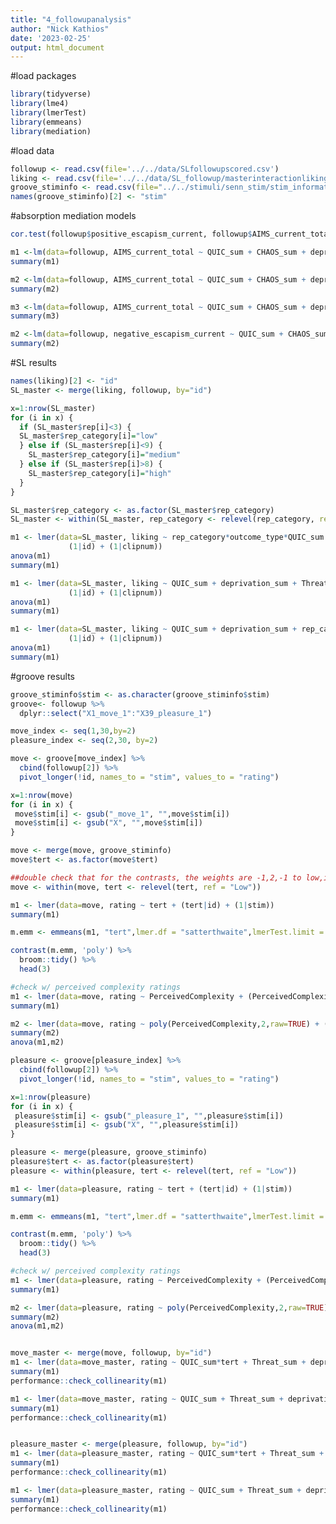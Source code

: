 ```yaml
---
title: "4_followupanalysis"
author: "Nick Kathios"
date: '2023-02-25'
output: html_document
---
```

#load packages
```r
library(tidyverse)
library(lme4)
library(lmerTest)
library(emmeans)
library(mediation)
```

#load data
```r
followup <- read.csv(file='../../data/SLfollowupscored.csv')
liking <- read.csv(file='../../data/SL_followup/masterinteractionliking.csv')
groove_stiminfo <- read.csv(file="../../stimuli/senn_stim/stim_information.csv")
names(groove_stiminfo)[2] <- "stim"
```

#absorption mediation models
```r
cor.test(followup$positive_escapism_current, followup$AIMS_current_total)

m1 <-lm(data=followup, AIMS_current_total ~ QUIC_sum + CHAOS_sum + deprivation_sum + Threat_sum)
summary(m1)

m2 <-lm(data=followup, AIMS_current_total ~ QUIC_sum + CHAOS_sum + deprivation_sum + Threat_sum + positive_escapism_current)
summary(m2)

m3 <-lm(data=followup, AIMS_current_total ~ QUIC_sum + CHAOS_sum + deprivation_sum + Threat_sum + negative_escapism_current)
summary(m3)

m2 <-lm(data=followup, negative_escapism_current ~ QUIC_sum + CHAOS_sum + deprivation_sum + Threat_sum )
summary(m2)
```

#SL results
```r
names(liking)[2] <- "id"
SL_master <- merge(liking, followup, by="id")

x=1:nrow(SL_master)
for (i in x) {
  if (SL_master$rep[i]<3) {
  SL_master$rep_category[i]="low"
  } else if (SL_master$rep[i]<9) {
    SL_master$rep_category[i]="medium"
  } else if (SL_master$rep[i]>8) {
    SL_master$rep_category[i]="high"
  }
}

SL_master$rep_category <- as.factor(SL_master$rep_category)
SL_master <- within(SL_master, rep_category <- relevel(rep_category, ref = "medium"))

m1 <- lmer(data=SL_master, liking ~ rep_category*outcome_type*QUIC_sum + deprivation_sum + Threat_sum +CHAOS_sum +
             (1|id) + (1|clipnum))
anova(m1)
summary(m1)

m1 <- lmer(data=SL_master, liking ~ QUIC_sum + deprivation_sum + Threat_sum + rep_category*CHAOS_sum*outcome_type +
             (1|id) + (1|clipnum))
anova(m1)
summary(m1)

m1 <- lmer(data=SL_master, liking ~ QUIC_sum + deprivation_sum + rep_category*Threat_sum*outcome_type + CHAOS_sum +
             (1|id) + (1|clipnum))
anova(m1)
summary(m1)
```

#groove results
```r
groove_stiminfo$stim <- as.character(groove_stiminfo$stim)
groove<- followup %>%
  dplyr::select("X1_move_1":"X39_pleasure_1")

move_index <- seq(1,30,by=2)
pleasure_index <- seq(2,30, by=2)

move <- groove[move_index] %>%
  cbind(followup[2]) %>%
  pivot_longer(!id, names_to = "stim", values_to = "rating")

x=1:nrow(move)
for (i in x) {
 move$stim[i] <- gsub("_move_1", "",move$stim[i])
 move$stim[i] <- gsub("X", "",move$stim[i])
}

move <- merge(move, groove_stiminfo)
move$tert <- as.factor(move$tert)

##double check that for the contrasts, the weights are -1,2,-1 to low,intermediate, and high respectively
move <- within(move, tert <- relevel(tert, ref = "Low"))

m1 <- lmer(data=move, rating ~ tert + (tert|id) + (1|stim))
summary(m1)

m.emm <- emmeans(m1, "tert",lmer.df = "satterthwaite",lmerTest.limit = 3435)

contrast(m.emm, 'poly') %>%
  broom::tidy() %>%
  head(3)

#check w/ perceived complexity ratings
m1 <- lmer(data=move, rating ~ PerceivedComplexity + (PerceivedComplexity|id) + (1|stim))
summary(m1)

m2 <- lmer(data=move, rating ~ poly(PerceivedComplexity,2,raw=TRUE) + (poly(PerceivedComplexity,2,raw=TRUE)|id) + (1|stim))
summary(m2)
anova(m1,m2)

pleasure <- groove[pleasure_index] %>%
  cbind(followup[2]) %>%
  pivot_longer(!id, names_to = "stim", values_to = "rating")

x=1:nrow(pleasure)
for (i in x) {
 pleasure$stim[i] <- gsub("_pleasure_1", "",pleasure$stim[i])
 pleasure$stim[i] <- gsub("X", "",pleasure$stim[i])
}

pleasure <- merge(pleasure, groove_stiminfo)
pleasure$tert <- as.factor(pleasure$tert)
pleasure <- within(pleasure, tert <- relevel(tert, ref = "Low"))

m1 <- lmer(data=pleasure, rating ~ tert + (tert|id) + (1|stim))
summary(m1)

m.emm <- emmeans(m1, "tert",lmer.df = "satterthwaite",lmerTest.limit = 3435)

contrast(m.emm, 'poly') %>%
  broom::tidy() %>%
  head(3)

#check w/ perceived complexity ratings
m1 <- lmer(data=pleasure, rating ~ PerceivedComplexity + (PerceivedComplexity|id) + (1|stim))
summary(m1)

m2 <- lmer(data=pleasure, rating ~ poly(PerceivedComplexity,2,raw=TRUE) + (poly(PerceivedComplexity,2,raw=TRUE)|id) + (1|stim))
summary(m2)
anova(m1,m2)


move_master <- merge(move, followup, by="id")
m1 <- lmer(data=move_master, rating ~ QUIC_sum*tert + Threat_sum + deprivation_sum + CHAOS_sum + (tert|id) + (1|stim))
summary(m1)
performance::check_collinearity(m1)

m1 <- lmer(data=move_master, rating ~ QUIC_sum + Threat_sum + deprivation_sum + CHAOS_sum*tert+ (tert|id) + (1|stim))
summary(m1)
performance::check_collinearity(m1)


pleasure_master <- merge(pleasure, followup, by="id")
m1 <- lmer(data=pleasure_master, rating ~ QUIC_sum*tert + Threat_sum + deprivation_sum + CHAOS_sum + (tert|id) + (1|stim))
summary(m1)
performance::check_collinearity(m1)

m1 <- lmer(data=pleasure_master, rating ~ QUIC_sum + Threat_sum + deprivation_sum + CHAOS_sum*tert+ (tert|id) + (1|stim))
summary(m1)
performance::check_collinearity(m1)
```